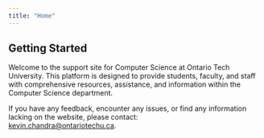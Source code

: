 ```yaml
---
title: "Home"
---
```


## Getting Started

Welcome to the support site for Computer Science at Ontario Tech University. 
This platform is designed to provide students, faculty, and staff with comprehensive resources, 
assistance, and information within the Computer Science department.

If you have any feedback, encounter any issues, or find any information lacking 
on the website, please contact:\
kevin.chandra@ontariotechu.ca.
